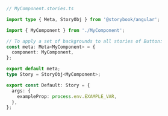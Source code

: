 ```ts
// MyComponent.stories.ts

import type { Meta, StoryObj } from '@storybook/angular';

import { MyComponent } from './MyComponent';

// To apply a set of backgrounds to all stories of Button:
const meta: Meta<MyComponent> = {
  component: MyComponent,
};

export default meta;
type Story = StoryObj<MyComponent>;

export const Default: Story = {
  args: {
    exampleProp: process.env.EXAMPLE_VAR,
  },
};
```
